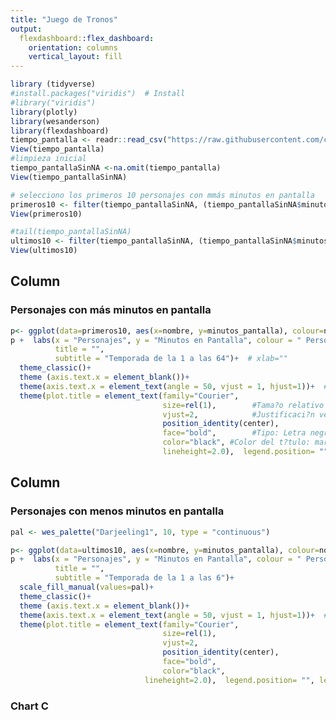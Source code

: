 ---
title: "Juego de Tronos"
output: 
  flexdashboard::flex_dashboard:
    orientation: columns
    vertical_layout: fill
---

```{r setup, include=FALSE}
library (tidyverse)
#install.packages("viridis")  # Install
#library("viridis")  
library(plotly)
library(wesanderson)
library(flexdashboard)
tiempo_pantalla <- readr::read_csv("https://raw.githubusercontent.com/cienciadedatos/datos-de-miercoles/master/datos/2019/2019-04-17/tiempo_pantalla.csv")
View(tiempo_pantalla)
#limpieza inicial
tiempo_pantallaSinNA <-na.omit(tiempo_pantalla)
View(tiempo_pantallaSinNA)

# selecciono los primeros 10 personajes con mmás minutos en pantalla
primeros10 <- filter(tiempo_pantallaSinNA, (tiempo_pantallaSinNA$minutos_pantalla>103))
View(primeros10)

#tail(tiempo_pantallaSinNA)
ultimos10 <- filter(tiempo_pantallaSinNA, (tiempo_pantallaSinNA$minutos_pantalla<2.30))
View(ultimos10)
```

Column {data-width=550}
-----------------------------------------------------------------------

### Personajes con más minutos en pantalla

```{r}

p<- ggplot(data=primeros10, aes(x=nombre, y=minutos_pantalla), colour=nombre) + geom_col(aes(fill=nombre))
p +  labs(x = "Personajes", y = "Minutos en Pantalla", colour = " Personajes", 
          title = "",
          subtitle = "Temporada de la 1 a las 64")+  # xlab=""
  theme_classic()+
  theme (axis.text.x = element_blank())+
  theme(axis.text.x = element_text(angle = 50, vjust = 1, hjust=1))+  #los meses se visualizan en forma vertical en el eje x
  theme(plot.title = element_text(family="Courier",
                                  size=rel(1),        #Tama?o relativo de la letra del t?tulo
                                  vjust=2,            #Justificaci?n vertical, para separarlo del gr?fico
                                  position_identity(center),   
                                  face="bold",        #Tipo: Letra negra, otras posibilidades son "plain", "italic", "bold" y "bold.itali
                                  color="black", #Color del t?tulo: maroon, lightblue, lightblue,darkblue, darkorange, black.
                                  lineheight=2.0),  legend.position= "", legend.text = element_blank())
```

Column {data-width=550}
-----------------------------------------------------------------------

### Personajes con menos minutos en pantalla

```{r}
pal <- wes_palette("Darjeeling1", 10, type = "continuous")

p<- ggplot(data=ultimos10, aes(x=nombre, y=minutos_pantalla), colour=nombre) + geom_col(aes(fill=nombre))
p +  labs(x = "Personajes", y = "Minutos en Pantalla", colour = " Personajes", 
          title = "",
          subtitle = "Temporada de la 1 a las 6")+ 
  scale_fill_manual(values=pal)+
  theme_classic()+
  theme (axis.text.x = element_blank())+
  theme(axis.text.x = element_text(angle = 50, vjust = 1, hjust=1))+  #los meses se visualizan en forma vertical en el eje x
  theme(plot.title = element_text(family="Courier",
                                  size=rel(1),        
                                  vjust=2,            
                                  position_identity(center),   
                                  face="bold",      
                                  color="black", 
                              lineheight=2.0),  legend.position= "", legend.text = element_blank())
```

### Chart C

```{r}

```

